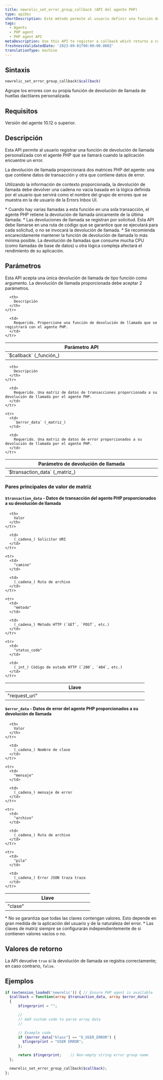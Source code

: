 ```yaml
---
title: newrelic_set_error_group_callback (API del agente PHP)
type: apiDoc
shortDescription: Este método permite al usuario definir una función de devolución de llamada personalizada para generar nombres de grupos de errores.
tags:
  - Agents
  - PHP agent
  - PHP agent API
metaDescription: Use this API to register a callback which returns a custom error group name.
freshnessValidatedDate: '2023-09-01T00:00:00.000Z'
translationType: machine
---
```


## Sintaxis

```php
newrelic_set_error_group_callback($callback)
```

Agrupe los errores con su propia función de devolución de llamada de huellas dactilares personalizada.

## Requisitos

Versión del agente 10.12 o superior.

## Descripción

Esta API permite al usuario registrar una función de devolución de llamada personalizada con el agente PHP que se llamará cuando la aplicación encuentre un error.

La devolución de llamada proporcionará dos matrices PHP del agente: una que contiene datos de transacción y otra que contiene datos de error.

Utilizando la información de contexto proporcionada, la devolución de llamada debe devolver una cadena no vacía basada en la lógica definida por el usuario que servirá como el nombre del grupo de errores que se muestra en la de usuario de la Errors Inbox UI.

<Callout variant="important">
  * Cuando hay varias llamadas a esta función en una sola transacción, el agente PHP retiene la devolución de llamada únicamente de la última llamada.
  * Las devoluciones de llamada se registran por solicitud. Esta API debe llamarse en una ruta de código que se garantice que se ejecutará para cada solicitud, o no se invocará la devolución de llamada.
  * Se recomienda encarecidamente mantener la función de devolución de llamada lo más mínima posible. La devolución de llamadas que consume mucha CPU (como llamadas de base de datos) u otra lógica compleja afectará el rendimiento de su aplicación.
</Callout>

## Parámetros

Esta API acepta una única devolución de llamada de tipo función como argumento. La devolución de llamada proporcionada debe aceptar 2 parámetros.

<table>
  <thead>
    <tr>
      <th width="25%">
        Parámetro API
      </th>

      <th>
        Descripción
      </th>
    </tr>
  </thead>

  <tbody>
    <tr>
      <td>
        `$callback` (_función_)
      </td>

      <td>
        Requerido. Proporcione una función de devolución de llamada que se registrará con el agente PHP.
      </td>
    </tr>
  </tbody>
</table>

<table>
  <thead>
    <tr>
      <th width="25%">
        Parámetro de devolución de llamada
      </th>

      <th>
        Descripción
      </th>
    </tr>
  </thead>

  <tbody>
    <tr>
      <td>
        `$transaction_data` (_matriz_)
      </td>

      <td>
        Requerido. Una matriz de datos de transacciones proporcionada a su devolución de llamada por el agente PHP.
      </td>
    </tr>

    <tr>
      <td>
        `$error_data` (_matriz_)
      </td>

      <td>
        Requerido. Una matriz de datos de error proporcionados a su devolución de llamada por el agente PHP.
      </td>
    </tr>
  </tbody>
</table>

### Pares principales de valor de matriz

#### `$transaction_data` - Datos de transacción del agente PHP proporcionados a su devolución de llamada

<table>
  <thead>
    <tr>
      <th width="25%">
        Llave
      </th>

      <th>
        Valor
      </th>
    </tr>
  </thead>

  <tbody>
    <tr>
      <td>
        "request_uri"
      </td>

      <td>
        (_cadena_) Solicitar URI
      </td>
    </tr>

    <tr>
      <td>
        "camino"
      </td>

      <td>
        (_cadena_) Ruta de archivo
      </td>
    </tr>

    <tr>
      <td>
        "método"
      </td>

      <td>
        (_cadena_) Método HTTP (`GET`, `POST`, etc.)
      </td>
    </tr>

    <tr>
      <td>
        "status_code"
      </td>

      <td>
        (_int_) Código de estado HTTP (`200`, `404`, etc.)
      </td>
    </tr>
  </tbody>
</table>

#### `$error_data` - Datos de error del agente PHP proporcionados a su devolución de llamada

<table>
  <thead>
    <tr>
      <th width="25%">
        Llave
      </th>

      <th>
        Valor
      </th>
    </tr>
  </thead>

  <tbody>
    <tr>
      <td>
        "clase"
      </td>

      <td>
        (_cadena_) Nombre de clase
      </td>
    </tr>

    <tr>
      <td>
        "mensaje"
      </td>

      <td>
        (_cadena_) mensaje de error
      </td>
    </tr>

    <tr>
      <td>
        "archivo"
      </td>

      <td>
        (_cadena_) Ruta de archivo
      </td>
    </tr>

    <tr>
      <td>
        "pila"
      </td>

      <td>
        (_cadena_) Error JSON traza traza
      </td>
    </tr>
  </tbody>
</table>

<Callout variant="important">
  * No se garantiza que todas las claves contengan valores. Esto depende en gran medida de la aplicación del usuario y de la naturaleza del error.
  * Las claves de matriz siempre se configurarán independientemente de si contienen valores vacíos o no.
</Callout>

## Valores de retorno

La API devuelve `true` si la devolución de llamada se registra correctamente; en caso contrario, `false`.

## Ejemplos

```php
if (extension_loaded('newrelic')) { // Ensure PHP agent is available
  $callback = function(array $transaction_data, array $error_data)
  {
      $fingerprint = "";

      //
      // Add custom code to parse array data
      //

      // Example code
      if ($error_data["klass"] == "E_USER_ERROR") {
        $fingerprint = "USER ERROR";
      };

      return $fingerprint;    // Non-empty string error group name
  };

  newrelic_set_error_group_callback($callback);
};
```